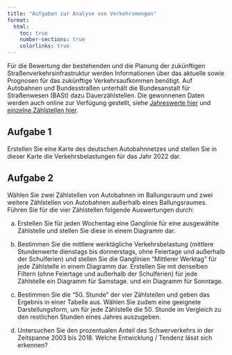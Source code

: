 ```yaml
---
title: "Aufgaben zur Analyse von Verkehrsmengen"
format: 
  html:
    toc: true
    number-sections: true
    colorlinks: true
---
```


Für die Bewertung der bestehenden und die Planung der zukünftigen Straßenverkehrsinfrastruktur werden Informationen über das aktuelle sowie Prognosen für das zukünftige Verkehrsaufkommen benötigt. Auf Autobahnen und Bundesstraßen unterhält die Bundesanstalt für Straßenwesen (BASt) dazu Dauerzählstellen. Die gewonnenen Daten werden auch online zur Verfügung gestellt, siehe [Jahreswerte hier](https://www.bast.de/DE/Verkehrstechnik/Fachthemen/v2-verkehrszaehlung/Daten/2022_1/Jawe2022.html) und [einzelne Zählstellen hier](https://www.bast.de/DE/Verkehrstechnik/Fachthemen/v2-verkehrszaehlung/Daten/2022_1/Jawe2022.html?nn=1819490&cms_strTyp=A&cms_map=0).

## Aufgabe 1

Erstellen Sie eine Karte des deutschen Autobahnnetzes und stellen Sie in dieser Karte die
Verkehrsbelastungen für das Jahr 2022 dar.

## Aufgabe 2

Wählen Sie zwei Zählstellen von Autobahnen im Ballungsraum und zwei weitere Zählstellen von
Autobahnen außerhalb eines Ballungsraumes. Führen Sie für die vier Zählstellen folgende Auswertungen durch:

a) Erstellen Sie für jeden Wochentag eine Ganglinie für eine ausgewählte Zählstelle und stellen Sie diese in einem Diagramm dar.

b) Bestimmen Sie die mittlere werktägliche Verkehrsbelastung (mittlere Stundenwerte dienstags bis
donnerstags, ohne Feiertage und außerhalb der Schulferien) und stellen Sie die Ganglinien "Mittlerer Werktag" für jede Zählstelle in einem Diagramm dar. Erstellen Sie mit denselben Filtern (ohne Feiertage und außerhalb der Schulferien) für jede Zählstelle ein Diagramm für Samstage. und ein Diagramm für Sonntage.

c) Bestimmen Sie die "50. Stunde" der vier Zählstellen und geben das Ergebnis in einer Tabelle aus. Wählen Sie zudem eine geeignete Darstellungsform, um für jede Zählstelle die 50. Stunde im
Vergleich zu den restlichen Stunden eines Jahres auszugeben.

d) Untersuchen Sie den prozentualen Anteil des Schwerverkehrs in der Zeitspanne 2003 bis 2018.
Welche Entwicklung / Tendenz lässt sich erkennen?

